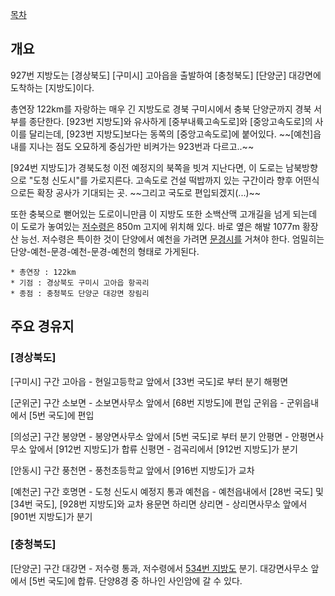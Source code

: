 [[목차]]
== 개요 ==
927번 지방도는 [경상북도] [구미시] 고아읍을 출발하여 [충청북도] [단양군] 대강면에 도착하는 [지방도]이다. 

총연장 122km를 자랑하는 매우 긴 지방도로 경북 구미시에서 충북 단양군까지 경북 서부를 종단한다. [923번 지방도]와 유사하게 [중부내륙고속도로]와 [중앙고속도로]의 사이를 달리는데,  [923번 지방도]보다는 동쪽의 [중앙고속도로]에 붙어있다. ~~[예천]읍내를 지나는 점도 오묘하게 중심가만 비켜가는 923번과 다르고..~~

[924번 지방도]가 경북도청 이전 예정지의 북쪽을 빗겨 지난다면, 이 도로는 남북방향으로 "도청 신도시"를 가로지른다. 고속도로 건설 떡밥까지 있는 구간이라 향후 어떤식으로든 확장 공사가 기대되는 곳. ~~그리고 국도로 편입되겠지(...)~~ 

또한 충북으로 뻗어있는 도로이니만큼 이 지방도 또한 소백산맥 고개길을 넘게 되는데 이 도로가 놓여있는 [[저수령]]은 850m 고지에 위치해 있다. 바로 옆은 해발 1077m 황장산 능선. 저수령은 특이한 것이 단양에서 예천을 가려면 [[문경시]]를 거쳐야 한다. 엄밀히는 단양-예천-문경-예천-문경-예천의 형태로 가게된다.

 * 총연장 : 122km 
 * 기점 : 경상북도 구미시 고아읍 항곡리
 * 종점 : 충청북도 단양군 대강면 장림리

== 주요 경유지 ==
=== [경상북도] ===
[구미시] 구간
고아읍 - 현일고등학교 앞에서 [33번 국도]로 부터 분기
해평면

[군위군] 구간
소보면 - 소보면사무소 앞에서 [68번 지방도]에 편입
군위읍 - 군위읍내에서 [5번 국도]에 편입

[의성군] 구간
봉양면 - 봉양면사무소 앞에서 [5번 국도]로 부터 분기
안평면 - 안평면사무소 앞에서 [912번 지방도]가 합류
신평면 - 검곡리에서 [912번 지방도]가 분기

[안동시] 구간
풍천면 - 풍천초등학교 앞에서 [916번 지방도]가 교차

[예천군] 구간
호명면 - 도청 신도시 예정지 통과 
예천읍 - 예천읍내에서 [28번 국도] 및 [34번 국도], [928번 지방도]와 교차
용문면
하리면
상리면 - 상리면사무소 앞에서 [901번 지방도]가 분기

=== [충청북도] ===
[단양군] 구간
대강면 - 저수령 통과, 저수령에서 [[534번 지방도]] 분기. 대강면사무소 앞에서 [5번 국도]에 합류. 단양8경 중 하나인 사인암에 갈 수 있다.

